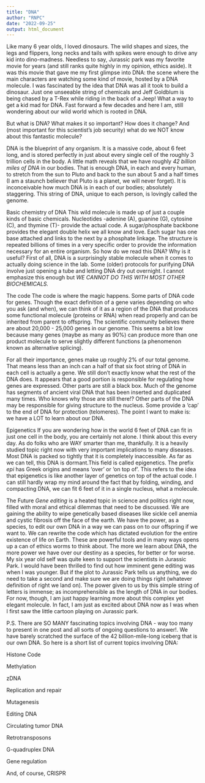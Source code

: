 ```yaml
---
title: "DNA"
author: "RNPC"
date: "2022-09-25"
output: html_document
---
```


  Like many 6 year olds, I loved dinosaurs. The wild shapes and sizes, the legs and flippers, long necks and tails with spikes were enough to drive any kid into dino-madness. Needless to say, Jurassic park was my favorite movie for years (and still ranks quite highly in my opinion, ethics aside). It was this movie that gave me my first glimpse into DNA: the scene where the main characters are watching some kind of movie, hosted by a DNA molecule. I was fascinated by the idea that DNA was all it took to build a dinosaur. Just one unseeable string of chemicals and Jeff Goldblum is being chased by a T-Rex while riding in the back of a Jeep! What a way to get a kid mad for DNA. Fast forward a few decades and here I am, still wondering about our wild world which is rooted in DNA.

  But what is DNA? What makes it so important? How does it change? And (most important for this scientist’s job security) what do we NOT know about this fantastic molecule? 
 
  DNA is the blueprint of any organism. It is a massive code, about 6 feet long, and is stored perfectly in just about every single cell of the roughly 3 trillion cells in the body. A little math reveals that we have roughly *42 billion miles of DNA* in our bodies. That is enough DNA, in each and every human, to stretch from the sun to Pluto and back to the sun about 5 and a half times (I am a staunch believer that Pluto is a planet, we will never forget). It is inconceivable how much DNA is in each of our bodies; absolutely staggering. This string of DNA, unique to each person, is lovingly called the genome.

Basic chemistry of DNA
  This wild molecule is made up of just a couple kinds of basic chemicals. Nucleotides -adenine (A), guanine (G), cytosine (C), and thymine (T)- provide the actual code. A sugar/phosphate backbone provides the elegant double helix we all know and love. Each sugar has one base attached and links to the next by a phosphate linkage. The structure is repeated billions of times in a very specific order to provide the information necessary for an entire organism. 
So how do we read this DNA? Why is it useful? First of all, DNA is a surprisingly stable molecule when it comes to actually doing science in the lab. Some (older) protocols for purifying DNA involve just opening a tube and letting DNA dry out overnight. I cannot emphasize this enough but *WE CANNOT DO THIS WITH MOST OTHER BIOCHEMICALS.* 

The code
  The code is where the magic happens. Some parts of DNA code for genes. Though the exact definition of a gene varies depending on who you ask (and when), we can think of it as a region of the DNA that produces some functional molecule (proteins or RNA) when read properly and can be inherited from parent to offspring. The scientific community believes there are about 20,000 - 25,000 genes in our genome. This seems a bit low because many genes (maybe as many as 90%) can produce more than one product molecule to serve slightly different functions (a phenomenon known as alternative splicing). 

  For all their importance, genes make up roughly 2% of our total genome. That means less than an inch can a half of that six foot string of DNA in each cell is actually a gene. We still don’t exactly know what the rest of the DNA does. It appears that a good portion is responsible for regulating how genes are expressed. Other parts are still a black box. Much of the genome has segments of ancient viral DNA that has been inserted and duplicated many times. Who knows why those are still there!? Other parts of the DNA may be responsible for giving structure to the nucleus. Some provide a ‘cap’ to the end of DNA for protection (telomeres). The point I want to make is: we have a LOT to learn about our DNA.


Epigenetics
  If you are wondering how in the world 6 feet of DNA can fit in just one cell in the body, you are certainly not alone. I think about this every day. As do folks who are WAY smarter than me, thankfully. It is a heavily studied topic right now with very important implications to many diseases. Most DNA is packed so tightly that it is completely inaccessible. As far as we can tell, this DNA is dormant.This field is called epigenetics. The prefix *epi* has Greek origins and means ‘over’ or ‘on top of’. This refers to the idea that epigenetics is like another layer of genetics on top of the actual code. I can still hardly wrap my mind around the fact that by folding, winding, and compacting DNA, we can fit 6 feet of it in a single nucleus, what a molecule. 


The Future
  *Gene editing* is a heated topic in science and politics right now, filled with moral and ethical dilemmas that need to be discussed. We are gaining the ability to wipe genetically based diseases like sickle cell anemia and cystic fibrosis off the face of the earth. We have the power, as a species, to edit our own DNA in a way we can pass on to our offspring if we want to. We can rewrite the code which has dictated evolution for the entire existence of life on Earth. These are powerful tools and in many ways opens up a can of ethics worms to think about. The more we learn about DNA, the more power we have over our destiny as a species, for better or for worse. 
  My six year old self was quite keen to support the scientists in Jurassic Park. I would have been thrilled to find out how imminent gene editing was when I was younger. But if the plot to Jurassic Park tells us anything, we do need to take a second and make sure we are doing things right (whatever definition of right we land on). The power given to us by this simple string of letters is immense; as incomprehensible as the length of DNA in our bodies. For now, though, I am just happy learning more about this complex yet elegant molecule. In fact, I am just as excited about DNA now as I was when I first saw the little cartoon playing on Jurassic park. 


P.S.
  There are SO MANY fascinating topics involving DNA - way too many to present in one post and all sorts of ongoing questions to answer!. We have barely scratched the surface of the 42 billion-mile-long iceberg that is our own DNA. So here is a short list of current topics involving DNA:

Histone Code

Methylation

zDNA

Replication and repair

Mutagenesis

Editing DNA 

Circulating tumor DNA

Retrotransposons 

G-quadruplex DNA

Gene regulation

And, of course, CRISPR
